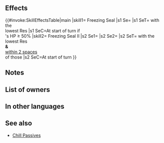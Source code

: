 {{Passive
|1name=Freezing Seal
|1tagid=SID_凍結の封印
|1effect=At start of turn, if unit's HP ≥ 50%, inflicts Atk/Spd-6 on foe on the enemy team with the lowest Res through its next action.
|1required=-
|1next=-
|properties1=random_owner
|2name=Freezing Seal II
|2tagid=SID_凍結の封印・承
|2cost=300
|2effect=At start of turn, inflicts Atk/Def-7 and 【Guard】 on foes on the enemy team with the lowest Res and any foe within 2 spaces of those foes through their next actions.<br><br>【Guard】<br>Inflicts Special cooldown charge -1 on target per attack during combat through its next action. (Only highest value applied. Does not stack.)
|1cost=300
|type=B
|name=Freezing Seal
|exclusive=1
|canUseMove={{MoveList|All}}
|canUseWeapon={{WeaponList|All}}
|properties=random_owner
}}
==Effects==
{{#invoke:SkillEffectsTable|main
|skill1={{Si|Freezing Seal}} Freezing Seal
|s1 Se={{Eft|Penalties|Atk/Def|6}}
|s1 SeT={{Tgt|Foes}} with the<br>lowest Res
|s1 SeC=At start of turn if<br>{{Tgt|Unit}}'s HP ≥ 50%
|skill2={{Si|Freezing Seal II}} Freezing Seal II
|s2 Se1={{Eft|Penalties|Atk/Def|7}}
|s2 Se2={{SEt|Guard}}
|s2 SeT={{Tgt|Foes}} with the<br>lowest Res<br>'''&''' {{Tgt|Foes}}<br>[[within 2 spaces]]<br>of those {{Tgt|Foes}}
|s2 SeC=At start of turn
}}
==Notes==
{{SelectStat|Res|lowest=1}}
{{Penalties}}
{{Guard|name=Freezing Seal II}}
==List of owners==
{{Skill Hero List}}
==In other languages==
{{OtherLanguages
|japanese=凍結の封印
|german=Frostsiegel
|spanishEU=Hechizo glacial
|spanishLA=Hechizo glacial
|french=Sceau du froid
|italian=Sigillo glaciale
|chineseTW=凍結之封印
|portuguese=Encanto glacial
}}
==See also==
{{See also skills|cond=Description LIKE '%start of turn%inflicts %/%-%enemy team%' AND Exclusive='1'}}
* [[Chill Passives]]
{{Passives Navbox|B}}
